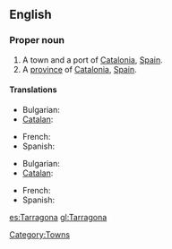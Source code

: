 ==English==

===Proper noun===
{{infl|en|proper noun|g=m}}

# A town and a port of [[Catalonia]], [[Spain]].
# A [[province]] of [[Catalonia]], [[Spain]].

====Translations====
{{trans-top|A town and a port}}
* Bulgarian: {{t|bg|Тарагона}}
* [[Catalan]]: {{t-|ca|Tarragona|f}}
{{trans-mid}}
* French: {{t|fr|Tarragone|f}}
* Spanish: {{t+|es|Tarragona|f}}
{{trans-bottom}}
{{trans-top|A province of Catalonia}}
* Bulgarian: {{t|bg|Тарагона}}
* [[Catalan]]: {{t-|ca|Tarragona|f}}
{{trans-mid}}
* French: {{t|fr|Tarragone|f}}
* Spanish: {{t+|es|Tarragona|f}}
{{trans-bottom}}

[[Category:Towns]]
[[es:Tarragona]]
[[gl:Tarragona]]